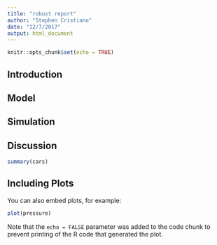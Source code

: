 ```yaml
---
title: "robust report"
author: "Stephen Cristiano"
date: "12/7/2017"
output: html_document
---
```


```r
knitr::opts_chunk$set(echo = TRUE)
```

## Introduction

## Model

## Simulation

## Discussion

```r
summary(cars)
```

## Including Plots

You can also embed plots, for example:

```r
plot(pressure)
```

Note that the `echo = FALSE` parameter was added to the code chunk to prevent printing of the R code that generated the plot.
